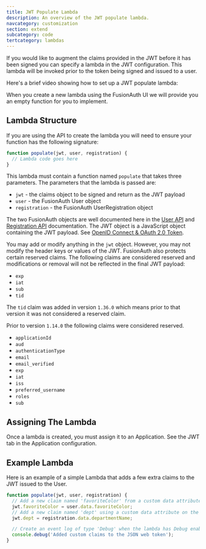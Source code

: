 ```yaml
---
title: JWT Populate Lambda
description: An overview of the JWT populate lambda.
navcategory: customization
section: extend
subcategory: code
tertcategory: lambdas
---
```


If you would like to augment the claims provided in the JWT before it has been signed you can specify a lambda in the JWT configuration. This lambda will be invoked prior to the token being signed and issued to a user.

Here's a brief video showing how to set up a JWT populate lambda:

<YouTube id="xFp1QkTiOAU" />

When you create a new lambda using the FusionAuth UI we will provide you an empty function for you to implement.

## Lambda Structure

If you are using the API to create the lambda you will need to ensure your function has the following signature:

```javascript
function populate(jwt, user, registration) {
  // Lambda code goes here
}
```

This lambda must contain a function named `populate` that takes three parameters. The parameters that the lambda is passed are:

* `jwt` - the claims object to be signed and return as the JWT payload
* `user` - the FusionAuth User object
* `registration` - the FusionAuth UserRegistration object

The two FusionAuth objects are well documented here in the [User API](/docs/apis/users) and [Registration API](/docs/apis/registrations) documentation. The JWT object is a JavaScript object containing the JWT payload. See [OpenID Connect & OAuth 2.0 Token](/docs/lifecycle/authenticate-users/oauth/tokens).

You may add or modify anything in the `jwt` object. However, you may not modify the header keys or values of the JWT. FusionAuth also protects certain reserved claims. The following claims are considered reserved and modifications or removal will not be reflected in the final JWT payload:

- `exp`
- `iat`
- `sub`
- `tid`

The `tid` claim was added in version `1.36.0` which means prior to that version it was not considered a reserved claim.

Prior to version `1.14.0` the following claims were considered reserved.

- `applicationId`
- `aud`
- `authenticationType`
- `email`
- `email_verified`
- `exp`
- `iat`
- `iss`
- `preferred_username`
- `roles`
- `sub`


## Assigning The Lambda

Once a lambda is created, you must assign it to an Application. See the JWT tab in the Application configuration.

## Example Lambda

Here is an example of a simple Lambda that adds a few extra claims to the JWT issued to the User.

```javascript
function populate(jwt, user, registration) {
  // Add a new claim named 'favoriteColor' from a custom data attribute on the user
  jwt.favoriteColor = user.data.favoriteColor;
  // Add a new claim named 'dept' using a custom data attribute on the registration
  jwt.dept = registration.data.departmentName;

  // Create an event log of type 'Debug' when the lambda has Debug enabled
  console.debug('Added custom claims to the JSON web token');
}
```
